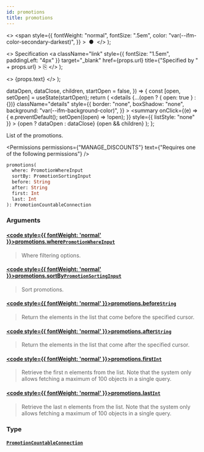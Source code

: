 ```yaml
---
id: promotions
title: promotions
---
```


  <>
    <span
      style={{
        fontWeight: "normal",
        fontSize: ".5em",
        color: "var(--ifm-color-secondary-darkest)",
      }}
    >
      &nbsp;●&nbsp;
    </span>
  </>
);

  <>
    Specification
    <a
      className="link"
      style={{ fontSize: "1.5em", paddingLeft: "4px" }}
      target="\_blank"
      href={props.url}
      title={"Specified by " + props.url}
    >
      ⎘
    </a>
  </>
);

  <>
    <span className={props.class}>{props.text}</span>
  </>
);


  dataOpen,
  dataClose,
  children,
  startOpen = false,
}) => {
  const [open, setOpen] = useState(startOpen);
  return (
    <details
      {...(open ? { open: true } : {})}
      className="details"
      style={{
        border: "none",
        boxShadow: "none",
        background: "var(--ifm-background-color)",
      }}
    >
      <summary
        onClick={(e) => {
          e.preventDefault();
          setOpen((open) => !open);
        }}
        style={{ listStyle: "none" }}
      >
        {open ? dataOpen : dataClose}
      </summary>
      {open && children}
    </details>
  );
};

List of the promotions.

<Badge
  text="Added in Saleor 3.17"
  class="badge badge--secondary margin-bottom--sm"
/>

<FeaturePreview />

<Permissions
  permissions={"MANAGE_DISCOUNTS"}
  text={"Requires one of the following permissions"}
/>

```graphql
promotions(
  where: PromotionWhereInput
  sortBy: PromotionSortingInput
  before: String
  after: String
  first: Int
  last: Int
): PromotionCountableConnection
```

### Arguments

#### [<code style={{ fontWeight: 'normal' }}>promotions.<b>where</b></code>](#)<Bullet />[`PromotionWhereInput`](../../../api-reference/discounts/inputs/promotion-where-input) <Badge class="badge badge--secondary" text="input"/> <Badge class="badge badge--secondary" text="discounts"/>

> Where filtering options.

#### [<code style={{ fontWeight: 'normal' }}>promotions.<b>sortBy</b></code>](#)<Bullet />[`PromotionSortingInput`](../../../api-reference/discounts/inputs/promotion-sorting-input) <Badge class="badge badge--secondary" text="input"/> <Badge class="badge badge--secondary" text="discounts"/>

> Sort promotions.

#### [<code style={{ fontWeight: 'normal' }}>promotions.<b>before</b></code>](#)<Bullet />[`String`](../../../api-reference/miscellaneous/scalars/string) <Badge class="badge badge--secondary" text="scalar"/> <Badge class="badge badge--secondary" text="miscellaneous"/>

> Return the elements in the list that come before the specified cursor.

#### [<code style={{ fontWeight: 'normal' }}>promotions.<b>after</b></code>](#)<Bullet />[`String`](../../../api-reference/miscellaneous/scalars/string) <Badge class="badge badge--secondary" text="scalar"/> <Badge class="badge badge--secondary" text="miscellaneous"/>

> Return the elements in the list that come after the specified cursor.

#### [<code style={{ fontWeight: 'normal' }}>promotions.<b>first</b></code>](#)<Bullet />[`Int`](../../../api-reference/miscellaneous/scalars/int) <Badge class="badge badge--secondary" text="scalar"/> <Badge class="badge badge--secondary" text="miscellaneous"/>

> Retrieve the first n elements from the list. Note that the system only allows fetching a maximum of 100 objects in a single query.

#### [<code style={{ fontWeight: 'normal' }}>promotions.<b>last</b></code>](#)<Bullet />[`Int`](../../../api-reference/miscellaneous/scalars/int) <Badge class="badge badge--secondary" text="scalar"/> <Badge class="badge badge--secondary" text="miscellaneous"/>

> Retrieve the last n elements from the list. Note that the system only allows fetching a maximum of 100 objects in a single query.

### Type

#### [`PromotionCountableConnection`](../../../api-reference/discounts/objects/promotion-countable-connection) <Badge class="badge badge--secondary" text="object"/> <Badge class="badge badge--secondary" text="discounts"/>

>


